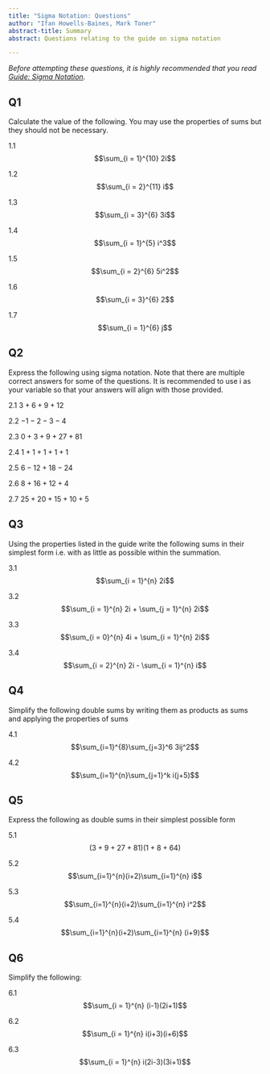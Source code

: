 ---
title: "Sigma Notation: Questions"
author: "Ifan Howells-Baines, Mark Toner"
abstract-title: Summary
abstract: Questions relating to the guide on sigma notation

---

*Before attempting these questions, it is highly recommended that you read [Guide: Sigma Notation](sigmanotation.qmd).*

## Q1 {-}

Calculate the value of the following. You may use the properties of sums but they should not be necessary.

1.1 $$\sum_{i = 1}^{10} 2i$$

1.2 $$\sum_{i = 2}^{11} i$$

1.3 $$\sum_{i = 3}^{6} 3i$$

1.4 $$\sum_{i = 1}^{5} i^3$$

1.5 $$\sum_{i = 2}^{6} 5i^2$$

1.6 $$\sum_{i = 3}^{6} 2$$

1.7 $$\sum_{i = 1}^{6} j$$

## Q2 {-}

Express the following using sigma notation. Note that there are multiple correct answers for some of the questions. It is recommended to use i as your variable so that your answers will align with those provided.

2.1 $3 + 6 + 9 + 12$

2.2 $- 1 - 2 - 3 - 4$

2.3 $0 + 3 + 9 + 27 + 81$

2.4 $1 + 1 + 1 + 1 + 1$

2.5 $6 - 12 + 18 - 24$

2.6 $8 + 16 + 12 + 4$

2.7 $25 + 20 + 15 + 10 + 5$

## Q3 {-}

Using the properties listed in the guide write the following sums in their simplest form i.e. with as little as possible within the summation.

3.1 $$\sum_{i = 1}^{n} 2i$$

3.2 $$\sum_{i = 1}^{n} 2i + \sum_{j = 1}^{n} 2i$$

3.3 $$\sum_{i = 0}^{n} 4i + \sum_{i = 1}^{n} 2i$$

3.4 $$\sum_{i = 2}^{n} 2i - \sum_{i = 1}^{n} i$$

## Q4 {-}

Simplify the following double sums by writing them as products as sums and applying the properties of sums

4.1 $$\sum_{i=1}^{8}\sum_{j=3}^6 3ij^2$$

4.2 $$\sum_{i=1}^{n}\sum_{j=1}^k i(j+5)$$

## Q5 {-}

Express the following as double sums in their simplest possible form

5.1 $$(3+9+27+81)(1+8+64)$$

5.2 $$\sum_{i=1}^{n}(i+2)\sum_{i=1}^{n} i$$

5.3 $$\sum_{i=1}^{n}(i+2)\sum_{i=1}^{n} i^2$$

5.4 $$\sum_{i=1}^{n}(i+2)\sum_{i=1}^{n} (i+9)$$

## Q6 {-}

Simplify the following:

6.1 $$\sum_{i = 1}^{n} (i-1)(2i+1)$$

6.2 $$\sum_{i = 1}^{n} i(i+3)(i+6)$$

6.3 $$\sum_{i = 1}^{n} i(2i-3)(3i+1)$$

